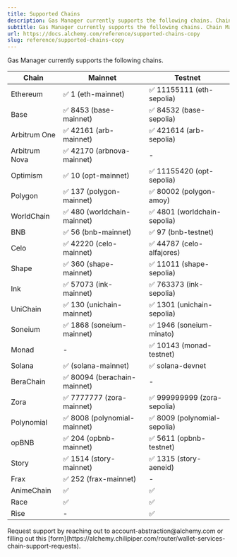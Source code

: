 ```yaml
---
title: Supported Chains
description: Gas Manager currently supports the following chains. Chain Mainnet Testnet Ethereum ✅ 1 (eth-mainnet) ✅ 11155111 (eth-sepolia) Base ✅ 8453 (base-mainnet) ✅ 84532 (base-sepolia) Arbitrum One ✅ 42161 (arb-mainnet) ✅ 421614 (arb-sepolia) Arbitrum Nova ✅ 42170 (arbnova-mainnet) - Optimism ✅ 10 (opt-main...
subtitle: Gas Manager currently supports the following chains. Chain Mainnet Testnet Ethereum ✅ 1 (eth-mainnet) ✅ 11155111 (eth-sepolia) Base ✅ 8453 (base-mainnet) ✅ 84532 (base-sepolia) Arbitrum One ✅ 42161 (arb-mainnet) ✅ 421614 (arb-sepolia) Arbitrum Nova ✅ 42170 (arbnova-mainnet) - Optimism ✅ 10 (opt-main...
url: https://docs.alchemy.com/reference/supported-chains-copy
slug: reference/supported-chains-copy
---
```


Gas Manager currently supports the following chains.

| Chain                                                                                                                        | Mainnet                     | Testnet                     |
| ---------------------------------------------------------------------------------------------------------------------------- | --------------------------- | --------------------------- |
| Ethereum                                                                                                                     | ✅ 1 (eth-mainnet)           | ✅ 11155111 (eth-sepolia)    |
| Base                                                                                                                         | ✅ 8453 (base-mainnet)       | ✅ 84532 (base-sepolia)      |
| Arbitrum One                                                                                                                 | ✅ 42161 (arb-mainnet)       | ✅ 421614 (arb-sepolia)      |
| Arbitrum Nova                                                                                                                | ✅ 42170 (arbnova-mainnet)   | -                           |
| Optimism                                                                                                                     | ✅ 10 (opt-mainnet)          | ✅ 11155420 (opt-sepolia)    |
| Polygon                                                                                                                      | ✅ 137 (polygon-mainnet)     | ✅ 80002 (polygon-amoy)      |
| WorldChain                                                                                                                   | ✅ 480 (worldchain-mainnet)  | ✅ 4801 (worldchain-sepolia) |
| BNB                                                                                                                          | ✅ 56 (bnb-mainnet)          | ✅ 97 (bnb-testnet)          |
| Celo                                                                                                                         | ✅ 42220 (celo-mainnet)      | ✅ 44787 (celo-alfajores)    |
| Shape                                                                                                                        | ✅ 360 (shape-mainnet)       | ✅ 11011 (shape-sepolia)     |
| Ink                                                                                                                          | ✅ 57073 (ink-mainnet)       | ✅ 763373 (ink-sepolia)      |
| UniChain                                                                                                                     | ✅ 130 (unichain-mainnet)    | ✅ 1301 (unichain-sepolia)   |
| Soneium                                                                                                                      | ✅ 1868 (soneium-mainnet)    | ✅ 1946 (soneium-minato)     |
| Monad                                                                                                                        | -                           | ✅ 10143 (monad-testnet)     |
| Solana                                                                                                                       | ✅ (solana-mainnet)          | ✅ solana-devnet             |
| BeraChain                                                                                                                    | ✅ 80094 (berachain-mainnet) | -                           |
| Zora                                                                                                                         | ✅ 7777777 (zora-mainnet)    | ✅ 999999999 (zora-sepolia)  |
| Polynomial                                                                                                                   | ✅ 8008 (polynomial-mainnet) | ✅ 8009 (polynomial-sepolia) |
| opBNB                                                                                                                        | ✅ 204 (opbnb-mainnet)       | ✅ 5611 (opbnb-testnet)      |
| Story                                                                                                                        | ✅ 1514 (story-mainnet)      | ✅ 1315 (story-aeneid)      |
| Frax                                                                                                                         | ✅ 252 (frax-mainnet)        | -                           |
| AnimeChain                                                                                                                   | ✅                           | ✅                           |
| Race                                                                                                                         | ✅                           | ✅                           |
| Rise                                                                                                                         | -                           | ✅                           |

<Info>
  Request support by reaching out to account-abstraction@alchemy.com or filling out this [form](https://alchemy.chilipiper.com/router/wallet-services-chain-support-requests).
</Info>
